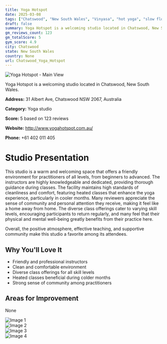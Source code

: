 ```yaml
---
title: Yoga Hotspot
date: 2025-03-08
tags: ["Chatswood", "New South Wales", "Vinyasa", "hot yoga", "slow flow", "welcoming", "clean", "Chatswood"]  
draft: false
summary: Yoga Hotspot is a welcoming studio located in Chatswood, New South Wales.
gm_reviews_count: 123
gm_totalScore: 5
gym_score: 4.9
city: Chatswood
state: New South Wales
country: None
url: Chatswood_Yoga_Hotspot
---
```


<div className="aspect-[16/9] relative my-8">
  <img 
    src="https://lh5.googleusercontent.com/p/AF1QipMI9vwaPgGj2Pygznu9XqSHiqIn9Ee_5Zwp1s3y=w1920-h1080-k-no"
    alt="Yoga Hotspot - Main View"
    className="object-cover absolute inset-0 w-full h-full rounded-lg"
  />
</div>

Yoga Hotspot is a welcoming studio located in Chatswood, New South Wales.

**Address:** 31 Albert Ave, Chatswood NSW 2067, Australia

**Category:** Yoga studio

**Score:** 5 based on 123 reviews

**Website:** http://www.yogahotspot.com.au/

**Phone:** +61 402 011 405

# Studio Presentation

This studio is a warm and welcoming space that offers a friendly environment for practitioners of all levels, from beginners to advanced. The instructors are highly knowledgeable and dedicated, providing thorough guidance during classes. The facility maintains high standards of cleanliness and comfort, featuring heated classes that enhance the yoga experience, particularly in cooler months. Many reviewers appreciate the sense of community and personal attention they receive, making it feel like a home away from home. The diverse class offerings cater to varying skill levels, encouraging participants to return regularly, and many feel that their physical and mental well-being greatly benefits from their practice here.

Overall, the positive atmosphere, effective teaching, and supportive community make this studio a favorite among its attendees.

## Why You'll Love It

- Friendly and professional instructors
- Clean and comfortable environment
- Diverse class offerings for all skill levels
- Heated classes beneficial during colder months
- Strong sense of community among practitioners

## Areas for Improvement

None

<div className="grid grid-cols-1 xl:grid-cols-2 gap-4 my-8">
<div className="aspect-[4/3] relative"><img src="https://lh3.googleusercontent.com/p/AF1QipNJRkgQOe3sNHyeTiNaHaZ8QFCDkRDYkp4s4Esl=w1920-h1080-k-no-pi0-ya320-ro0-fo100" alt="Image 1" className="object-cover absolute inset-0 w-full h-full rounded-lg" /></div>
<div className="aspect-[4/3] relative"><img src="https://lh3.googleusercontent.com/p/AF1QipNjaS1fBBD_5SNO9abupuoFlctQnQuvGceqKKmK=w1920-h1080-k-no-pi0-ya160-ro0-fo100" alt="Image 2" className="object-cover absolute inset-0 w-full h-full rounded-lg" /></div>
<div className="aspect-[4/3] relative"><img src="https://lh5.googleusercontent.com/p/AF1QipNduAh5OFbyAJaNl7n0aA7DHX0DGGwuGUwJkieB=w1920-h1080-k-no" alt="Image 3" className="object-cover absolute inset-0 w-full h-full rounded-lg" /></div>
<div className="aspect-[4/3] relative"><img src="https://lh5.googleusercontent.com/p/AF1QipMN2nAE1SA6dUduEwgQDmPNVwyvP7ekd-SY-lbJ=w1920-h1080-k-no" alt="Image 4" className="object-cover absolute inset-0 w-full h-full rounded-lg" /></div>
</div>
